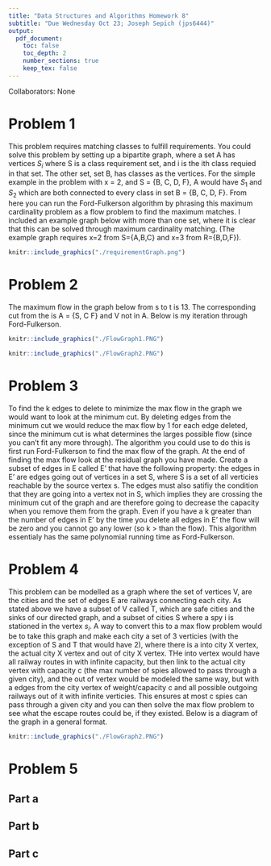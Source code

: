 ```yaml
---
title: "Data Structures and Algorithms Homework 8"
subtitle: "Due Wednesday Oct 23; Joseph Sepich (jps6444)"
output:
  pdf_document:
    toc: false
    toc_depth: 2
    number_sections: true
    keep_tex: false
---
```


Collaborators: None

# Problem 1

This problem requires matching classes to fulfill requirements. You could solve this problem by setting up a bipartite graph, where a set A has vertices $S_i$ where S is a class requirement set, and i is the ith class requied in that set. The other set, set B, has classes as the vertices. For the simple example in the problem with x = 2, and S = {B, C, D, F}, A would have $S_1$ and $S_2$ which are both connected to every class in set B = {B, C, D, F}. From here you can run the Ford-Fulkerson algorithm by phrasing this maximum cardinality problem as a flow problem to find the maximum matches. I included an example graph below with more than one set, where it is clear that this can be solved through maximum cardinality matching. (The example graph requires x=2 from S={A,B,C} and x=3 from R={B,D,F}).

```r
knitr::include_graphics("./requirementGraph.png")
```

\pagebreak

# Problem 2

The maximum flow in the graph below from s to t is 13. The corresponding cut from the is A = {S, C F} and V not in A. Below is my iteration through Ford-Fulkerson.

```r
knitr::include_graphics("./FlowGraph1.PNG")
```

```r
knitr::include_graphics("./FlowGraph2.PNG")
```

\pagebreak

# Problem 3

To find the k edges to delete to minimize the max flow in the graph we would want to look at the minimum cut. By deleting edges from the minimum cut we would reduce the max flow by 1 for each edge deleted, since the minimum cut is what determines the larges possible flow (since you can't fit any more through). The algorithm you could use to do this is first run Ford-Fulkerson to find the max flow of the graph. At the end of finding the max flow look at the residual graph you have made. Create a subset of edges in E called E' that have the following property: the edges in E' are edges going out of vertices in a set S, where S is a set of all verticies reachable by the source vertex s. The edges must also satifiy the condition that they are going into a vertex not in S, which implies they are crossing the minimum cut of the graph and are therefore going to decrease the capacity when you remove them from the graph. Even if you have a k greater than the number of edges in E' by the time you delete all edges in E' the flow will be zero and you cannot go any lower (so k > than the flow). This algorithm essentialy has the same polynomial running time as Ford-Fulkerson.

\pagebreak

# Problem 4

This problem can be modelled as a graph where the set of vertices V, are the cities and the set of edges E are railways connecting each city. As stated above we have a subset of V called T, which are safe cities and the sinks of our directed graph, and a subset of cities S where a spy i is stationed in the vertex $s_i$. A way to convert this to a max flow problem would be to take this graph and make each city a set of 3 verticies (with the exception of S and T that would have 2), where there is a into city X vertex, the actual city X vertex and out of city X vertex. THe into vertex would have all railway routes in with infinite capacity, but then link to the actual city vertex with capacity c (the max number of spies allowed to pass through a given city), and the out of vertex would be modeled the same way, but with a edges from the city vertex of weight/capacity c and all possible outgoing railways out of it with infinite verticies. This ensures at most c spies can pass through a given city and you can then solve the max flow problem to see what the escape routes could be, if they existed. Below is a diagram of the graph in a general format.

```r
knitr::include_graphics("./FlowGraph2.PNG")
```

\pagebreak

# Problem 5

## Part a

\pagebreak

## Part b

\pagebreak

## Part c





































